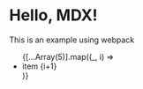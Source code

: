 # Hello, MDX!

This is an example using webpack

<ul>
    {[...Array(5)].map((_, i) => <li key={i}>item {i+1}</li>)}
</ul>
